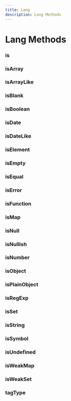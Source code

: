 ```yaml
---
title: Lang
description: Lang Methods
---
```


# Lang Methods

### is

### isArray

### isArrayLike

### isBlank

### isBoolean

### isDate

### isDateLike

### isElement

### isEmpty

### isEqual

### isError

### isFunction

### isMap

### isNull

### isNullish

### isNumber

### isObject

### isPlainObject

### isRegExp

### isSet

### isString

### isSymbol

### isUndefined

### isWeakMap

### isWeakSet

### tagType

